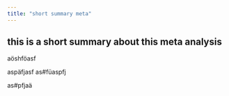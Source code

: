 ```yaml
---
title: "short summary meta"
---
```



## this is a short summary about this meta analysis


aöshföasf

aspäfjasf
as#füaspfj

as#pfjaä

